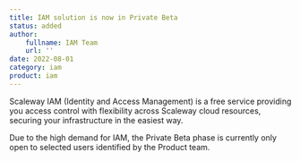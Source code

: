 ```yaml
---
title: IAM solution is now in Private Beta
status: added
author:
    fullname: IAM Team
    url: ''
date: 2022-08-01
category: iam
product: iam
---
```


Scaleway IAM (Identity and Access Management) is a free service providing you access control with flexibility across Scaleway cloud resources, securing your infrastructure in the easiest way.

<Message type="note">

Due to the high demand for IAM, the Private Beta phase is currently only open to selected users identified by the Product team.

</Message>